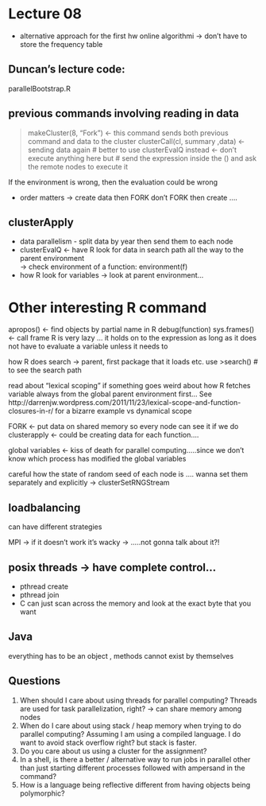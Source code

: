 Lecture 08 
===========
* alternative approach for the first hw
online algorithmi -> don't have to store the frequency table 

Duncan's lecture code:
----------------
parallelBootstrap.R 

previous commands involving reading in data
-------------------
> makeCluster(8, "Fork") <- this command sends both previous command and data to the
cluster
> clusterCall(cl, summary ,data) <- sending data again
# better to use clusterEvalQ instead <- don't execute anything here but
# send the expression inside the () and ask the remote nodes to execute it  

If the environment is wrong, then the evaluation could be wrong

* order matters -> create data then FORK don't FORK then create .... 

clusterApply
-----------
* data parallelism - split data by year then send them to each node 
* clusterEvalQ <- have R look for data in search path all the way to the parent environment  
  -> check environment of a function: environment(f)
* how R look for variables -> look at parent environment...

Other interesting R command
===========
apropos() <- find objects by partial name in R 
debug(function)
sys.frames() <- call frame 
R is very lazy ... it holds on to the expression as long as it does not
have to evaluate a variable unless it needs to 

how R does search -> parent, first package that it loads etc.
use
	>search() # to see the search path   

read about "lexical scoping" if something goes weird about how R fetches
variable always from the global parent environment first...
See
http://darrenjw.wordpress.com/2011/11/23/lexical-scope-and-function-closures-in-r/
for a bizarre example 
vs 
dynamical scope

FORK <- put data on shared memory so every node can see it
if we do clusterapply <- could be creating data for each function....

global variables <- kiss of death for parallel computing.....since we
don't know which process has modified the global variables

careful how the state of random seed of each node is ....
wanna set them separately and explicitly -> clusterSetRNGStream

loadbalancing
-------------
can have different strategies 

MPI -> if it doesn't work it's wacky -> .....not gonna talk about it?! 

posix threads -> have complete control...
---------
* pthread create 
* pthread join
* C can just scan across the memory and look at the exact byte that you want

Java
----
everything has to be an object , methods cannot exist by themselves 

Questions
----------
1. When should I care about using threads for parallel computing? 
   Threads are used for task parallelization, right?
-> can share memory among nodes 
2. When do I care about using stack / heap memory when trying to do
   parallel computing? Assuming I am using a compiled language.
   I do want to avoid stack overflow right? but stack is faster.
3. Do you care about us using a cluster for the assignment? 
4. In a shell, is there a better / alternative way to run jobs in
   parallel other than just starting different processes followed with
   ampersand in the command? 
5. How is a language being reflective different from having objects
   being polymorphic? 
